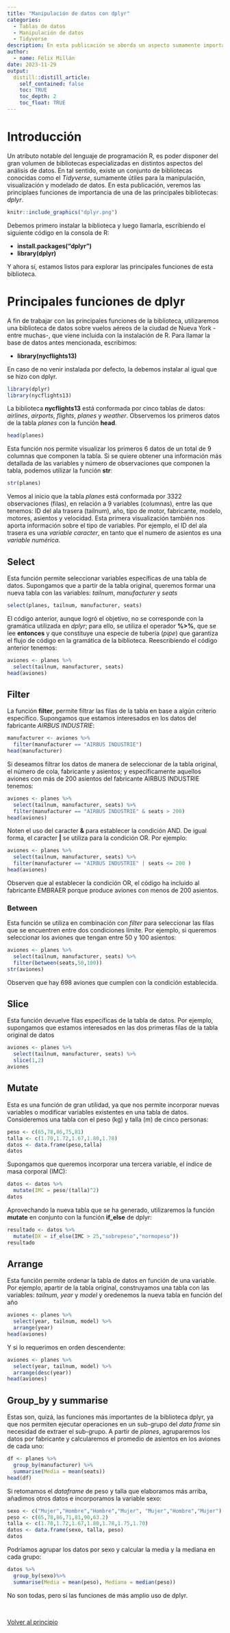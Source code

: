 ```yaml
---
title: "Manipulación de datos con dplyr"
categories:
  - Tablas de datos
  - Manipulación de datos
  - Tidyverse
description: En esta publicación se aborda un aspecto sumamente importante de la ciencia de datos, como lo es la manipulación de tablas de datos como paso inicial en el proceso de obtención de información.
author:
  - name: Félix Millán
date: 2023-11-29
output:
  distill::distill_article:
    self_contained: false
    toc: TRUE
    toc_depth: 2
    toc_float: TRUE
---
```


<!-- Google tag (gtag.js) -->
<script async src="https://www.googletagmanager.com/gtag/js?id=G-79ZMSKS60W"></script>
<script>
  window.dataLayer = window.dataLayer || [];
  function gtag(){dataLayer.push(arguments);}
  gtag('js', new Date());

  gtag('config', 'G-79ZMSKS60W');
</script>

# Introducción{#principio}

Un atributo notable del lenguaje de programación R, es poder disponer del gran volumen de bibliotecas especializadas en distintos aspectos del análisis de datos. En tal sentido, existe un conjunto de bibliotecas conocidas como el *Tidyverse*, sumamente útiles para la manipulación, visualización y modelado de datos. En esta publicación, veremos las principlaes funciones de importancia de una de las principales bibliotecas: *dplyr*.

```r
knitr::include_graphics("dplyr.png")
```

Debemos primero instalar la biblioteca y luego llamarla, escribiendo el siguiente código en la consola de R:

* **install.packages("dplyr")**
* **library(dplyr)**

Y ahora sí, estamos listos para explorar las principales funciones de esta biblioteca.

# Principales funciones de dplyr

A fin de trabajar con las principales funciones de la biblioteca, utilizaremos una biblioteca de datos sobre vuelos aéreos de la ciudad de Nueva York -entre muchas-, que viene incluida con la instalación de R. Para llamar la base de datos antes mencionada, escribimos:

* **library(nycflights13)**

En caso de no venir instalada por defecto, la debemos instalar al igual que se hizo con dplyr.

```r
library(dplyr)
library(nycflights13)
```

La biblioteca **nycflights13** está conformada por cinco tablas de datos: *airlines*, *airports*, *flights*, *planes* y *weather*. Observemos  los primeros datos de la tabla *planes* con la función **head**.

```r
head(planes)
```

Esta función nos permite visualizar los primeros 6 datos de un total de 9 columnas que componen la tabla. Si se quiere obtener una información más detallada de las variables y número de observaciones que componen la tabla, podemos utilizar la función **str**:

```r
str(planes)
```

Vemos al inicio que la tabla *planes* está conformada por  3322 observaciones (filas), en relación a 9 variables (columnas), entre las que tenemos: ID del ala trasera (tailnum), año, tipo de motor, fabricante, modelo, motores, asientos y velocidad. Esta primera visualización también nos aporta información sobre el tipo de variables. Por ejemplo, el ID del ala trasera es una *variable caracter*, en tanto que el numero de asientos es una *variable numérica*.

## Select

Esta función permite seleccionar variables específicas de una tabla de datos. Supongamos que a partir de la tabla original, queremos formar una nueva tabla con las variables: *tailnum*, *manufacturer* y *seats*

```r
select(planes, tailnum, manufacturer, seats)
```

El código anterior, aunque logró el objetivo, no se corresponde con la gramática utilizada en *dplyr*; para ello, se utiliza el operador **%>%**, que se lee **entonces** y que constituye una especie de tubería (*pipe*) que garantiza el flujo de código en la gramática de la biblioteca. Reescribiendo el código anterior tenemos:

```r
aviones <- planes %>%
  select(tailnum, manufacturer, seats)
head(aviones)
```

## Filter

La función **filter**, permite filtrar las filas de la tabla en base a algún criterio específico. Supongamos que estamos interesados en los datos del fabricante *AIRBUS INDUSTRIE*:

```r
manufacturer <- aviones %>%
  filter(manufacturer == "AIRBUS INDUSTRIE")
head(manufacturer)
```

Si deseamos filtrar los datos de manera de seleccionar de la tabla original, el número de cola, fabricante y asientos; y específicamente aquellos aviones con más de 200 asientos del fabricante AIRBUS INDUSTRIE tenemos:

```r
aviones <- planes %>%
  select(tailnum, manufacturer, seats) %>%
  filter(manufacturer == "AIRBUS INDUSTRIE" & seats > 200)
head(aviones)
```

Noten el uso del caracter **&** para establecer la condición AND. De igual forma, el caracter **|** se utiliza para la condición OR. Por ejemplo:

```r
aviones <- planes %>%
  select(tailnum, manufacturer, seats) %>%
  filter(manufacturer == "AIRBUS INDUSTRIE" | seats <= 200 )
head(aviones)
```

Observen que al establecer la condición OR, el código ha incluido al fabricante EMBRAER porque produce aviones con menos de 200 asientos.

### Between

Esta función se utiliza en combinación con *filter* para seleccionar las filas que se encuentren entre dos condiciones límite. Por ejemplo, si queremos seleccionar los aviones que tengan entre 50 y 100 asientos:

```r
aviones <- planes %>%
  select(tailnum, manufacturer, seats) %>%
  filter(between(seats,50,100))
str(aviones)
```

Observen que hay 698 aviones que cumplen con la condición establecida.

## Slice

Esta función devuelve filas específicas de la tabla de datos. Por ejemplo, supongamos que estamos interesados en las dos primeras filas de la tabla original de datos

```r
aviones <- planes %>%
  select(tailnum, manufacturer, seats) %>%
  slice(1,2)
aviones
```

## Mutate

Esta es una función de gran utilidad, ya que nos permite incorporar nuevas variables o modificar variables existentes en una tabla de datos. Consideremos una tabla con el peso (kg) y talla (m) de cinco personas:

```r
peso <- c(65,78,86,75,81)
talla <- c(1.70,1.72,1.67,1.80,1.78)
datos <- data.frame(peso,talla)
datos
```

Supongamos que queremos incorporar una tercera variable, el índice de masa corporal (IMC):

```r
datos <- datos %>%
  mutate(IMC = peso/(talla)^2)
datos
```

Aprovechando la nueva tabla que se ha generado, utilizaremos la función **mutate** en conjunto con la función **if_else** de dplyr:

```r
resultado <- datos %>%
  mutate(DX = if_else(IMC > 25,"sobrepeso","normopeso"))
resultado
```

## Arrange

Esta función permite ordenar la tabla de datos en función de una variable. Por ejemplo, apartir de la tabla original, construyamos una tabla con las variables: *tailnum*, *year* y *model* y oredenemos la nueva tabla en función del año

```r
aviones <- planes %>%
  select(year, tailnum, model) %>%
  arrange(year)
head(aviones)
```

Y si lo requerimos en orden descendente:

```r
aviones <- planes %>%
  select(year, tailnum, model) %>%
  arrange(desc(year))
head(aviones)
```

## Group_by y summarise

Estas son, quizá, las funciones más importantes de la biblioteca dplyr, ya que nos permiten ejecutar operaciones en un sub-grupo del *data frame* sin necesidad de extraer el sub-grupo. A partir de *planes*, agruparemos los datos por fabricante y calcularemos el promedio de asientos en los aviones de cada uno: 

```r
df <- planes %>%
  group_by(manufacturer) %>%
  summarise(Media = mean(seats))
head(df)
```

Si retomamos el *dataframe* de peso y talla que elaboramos más arriba, añadimos otros datos e incorporamos la variable sexo:

```r
sexo <- c("Mujer","Hombre","Hombre","Mujer", "Mujer","Hombre","Mujer")
peso <- c(65,78,86,71,81,90,63.2)
talla <- c(1.70,1.72,1.67,1.80,1.78,1.75,1.70)
datos <- data.frame(sexo, talla, peso)
datos
```

Podríamos agrupar los datos por sexo y calcular la media y la mediana en cada grupo:

```r
datos %>%
  group_by(sexo)%>%
  summarise(Media = mean(peso), Mediana = median(peso))
```

No son todas, pero sí las funciones de más amplio uso de dplyr.

<br />

<a href="#principio">
Volver al principio
</a>